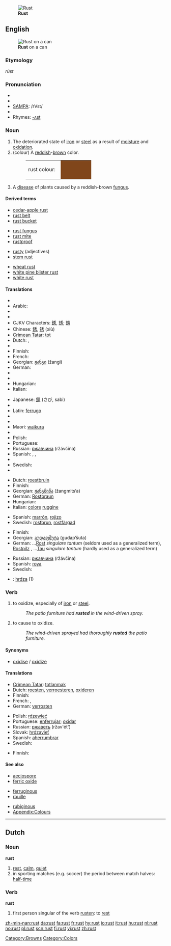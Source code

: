 {{see|růst}}
{{wikipedia}}
[[Image:Rust_and_dirt.jpg|thumb|right|'''Rust''']]
==English==
[[Image:Rost Dose.jpg|thumb|right|'''Rust''' on a can]]

===Etymology===
{{OE.}} ''rúst''

===Pronunciation===
* {{enPR|rŭst}}
* {{IPA|/rʌst/}}
* [[w:SAMPA|SAMPA]]: /rVst/
* {{audio|en-us-rust.ogg|Audio (US)}}
* Rhymes: [[Rhymes:English:-ʌst|-ʌst]]

===Noun===
{{en-noun}}

# The deteriorated state of [[iron]] or [[steel]] as a result of [[moisture]] and [[oxidation]].
# (colour) A [[reddish]]-[[brown]] color.
#: <table><tr><td>rust colour: &nbsp;</td><td bgcolor="#80461B" width="80">&nbsp; </td></tr></table>
# A [[disease]] of plants caused by a reddish-brown [[fungus]].

====Derived terms====
{{rel-top4|terms derived from rust}}
* [[cedar-apple rust]]
* [[rust belt]]
* [[rust bucket]]
{{rel-mid4}}
* [[rust fungus]]
* [[rust mite]]
* [[rustproof]]
{{rel-mid4}}
* [[rusty]] (adjectives)
* [[stem rust]]
{{rel-mid4}}
* [[wheat rust]]
* [[white pine blister rust]]
* [[white rust]]
{{rel-bottom}}

====Translations====
{{trans-top|result of oxidation}}
* {{trreq|Albanian}}
* Arabic: {{Arab|[[صدأ|صَدَأ]]}} {{IPAchar|(ʂadā’)}} {{m}}
* {{trreq|Armenian}}
* {{trreq|Basque}}
* CJKV Characters: [[銹]], [[锈]]; [[錆]]
* Chinese: [[銹]], [[锈]] (xiù)
* [[Crimean Tatar]]: [[tot]]
* Dutch: {{t+|nl|roest|m}}, {{t+|nl|oxydatie|f}}
* {{trreq|Esperanto}}
* Finnish: {{t+|fi|ruoste}}
* French: {{t+|fr|rouille|f}}
* Georgian: [[ჟანგი]] (žangi)
* German: {{t+|de|Rost|m}}
* {{trreq|Greek}}
* {{trreq|Hebrew}}
* Hungarian: {{t|hu|rozsda}}
* Italian: {{t-|it|ruggine|f}}
{{trans-mid}}
* Japanese: [[錆]] (さび, sabi)
* {{trreq|Korean}}
* Latin: [[ferrugo]]
* {{trreq|Latvian}}
* {{trreq|Lithuanian}}
* Maori: [[waikura]]
* {{trreq|Persian}}
* Polish: {{t-|pl|rdza|f}}
* Portuguese: {{t+|pt|ferrugem|f}}
* Russian: [[ржавчина]] (ržávčina) {{f}}
* Spanish: {{t-|es|óxido|m}}, {{t-|es|herrumbre|f}}, {{t+|es|moho|m}}
* {{trreq|Swahili}}
* Swedish: {{t+|sv|rost|c}}
* {{trreq|Turkish}}
{{trans-bottom}}

{{trans-top|colour}}
* Dutch: [[roestbruin]] {{n}}
* Finnish: {{t|fi|ruosteenruskea}}
* Georgian: [[ჟანგმიწა]] (žangmits‘a)
* German: [[Rostbraun]] {{n}}
* Hungarian: {{t|hu|rozsdabarna}}
* Italian: [[colore]] {{m}} [[ruggine]]
{{trans-mid}}
* Spanish: [[marrón]], [[rojizo]]
* Swedish: [[rostbrun]], [[rostfärgad]]
{{trans-bottom}}

{{trans-top|plant disease}}
* Finnish: {{t+|fi|ruoste}}
* Georgian: [[გუდაფშუტა]] (gudap‘šuta)
* German: &hellip;[[Rost]] {{m}} ''singulare tantum'' (seldom used as a generalized term), [[Rostpilz]] {{m}}, &hellip;[[Tau]] {{m}} ''singulare tantum'' (hardly used as a generalized term)
{{trans-mid}}
* Russian: [[ржавчина]] (ržávčina) {{f}}
* Spanish: [[roya]] {{f}}
* Swedish: {{t+|sv|rost}}
{{trans-bottom}}

{{checktrans-top}}
<!--Remove this section once all of the translations below have been moved into the tables above.-->
* {{ttbc|Slovak}}: [[hrdza]] {{f}} (1)
{{checktrans-bottom}}

===Verb===
{{en-verb}}

# {{intransitive}} to oxidize, especially of [[iron]] or [[steel]].
#: ''The patio furniture had '''rusted''' in the wind-driven spray.''
# {{transitive}} to cause to oxidize.
#: ''The wind-driven sprayed had thoroughly '''rusted''' the patio furniture.''

====Synonyms====
* [[oxidise]] / [[oxidize]]

====Translations====
{{trans-top|to oxidise}}
* [[Crimean Tatar]]: [[totlanmak]]
* Dutch: [[roesten]], [[verroesteren]], [[oxideren]]
* Finnish: {{t-|fi|ruostua}}
* French: {{t+|fr|rouiller}}, {{t-|fr|oxyder}}
* German: [[verrosten]]
{{trans-mid}}
* Polish: [[rdzewieć]]
* Portuguese: [[enferrujar]]; [[oxidar]]
* Russian: [[ржаветь]] (ržav'ét') {{impf}}
* Slovak: [[hrdzavieť]]
* Spanish: [[aherrumbrar]]
* Swedish: {{t+|sv|rosta}}
{{trans-bottom}}

{{trans-top|to cause to oxidise}}
* Finnish: {{t-|fi|ruostuttaa}}
{{trans-mid}}
{{trans-bottom}}

====See also====
{{top3}}
* [[aeciospore]]
* [[ferric oxide]]
{{mid3}}
* [[ferruginous]]
* [[rouille]]
{{mid3}}
* [[rubiginous]]
* [[Appendix:Colours]]
{{bottom}}

[[Category:Browns]]
[[Category:Colors]]

----

==Dutch==

===Noun===
'''rust'''

# [[rest]], [[calm]], [[quiet]]
# in sporting matches (e.g. soccer) the period between match halves: [[half-time]]

===Verb===
'''rust'''

# first person singular of the verb [[rusten]]: to [[rest]]

[[zh-min-nan:rust]]
[[da:rust]]
[[fa:rust]]
[[fr:rust]]
[[hy:rust]]
[[io:rust]]
[[it:rust]]
[[hu:rust]]
[[nl:rust]]
[[no:rust]]
[[pl:rust]]
[[scn:rust]]
[[fi:rust]]
[[vi:rust]]
[[zh:rust]]